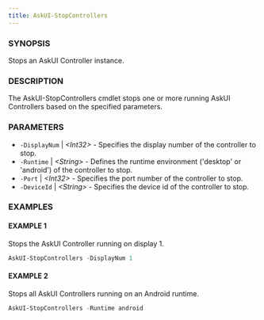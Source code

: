 ```yaml
---
title: AskUI-StopControllers
---
```



### SYNOPSIS

Stops an AskUI Controller instance.

### DESCRIPTION

The AskUI-StopControllers cmdlet stops one or more running AskUI Controllers based on the specified parameters.

### PARAMETERS

- `-DisplayNum` | _&lt;Int32&gt;_ - Specifies the display number of the controller to stop. 
- `-Runtime` | _&lt;String&gt;_ - Defines the runtime environment ('desktop' or 'android') of the controller to stop. 
- `-Port` | _&lt;Int32&gt;_ - Specifies the port number of the controller to stop. 
- `-DeviceId` | _&lt;String&gt;_ - Specifies the device id of the controller to stop.

### EXAMPLES

#### EXAMPLE 1

Stops the AskUI Controller running on display 1.

```powershell
AskUI-StopControllers -DisplayNum 1
```
 
#### EXAMPLE 2

Stops all AskUI Controllers running on an Android runtime.

```powershell
AskUI-StopControllers -Runtime android
```

